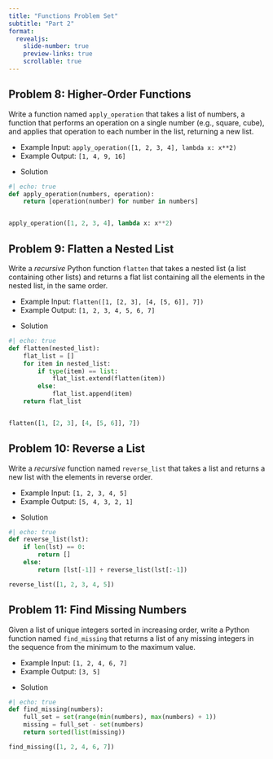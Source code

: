 ```yaml
---
title: "Functions Problem Set"
subtitle: "Part 2"
format:
  revealjs:
    slide-number: true
    preview-links: true
    scrollable: true
---
```



## Problem 8: Higher-Order Functions

Write a function named `apply_operation` that takes a list of numbers, a function that performs an operation on a single number (e.g., square, cube), and applies that operation to each number in the list, returning a new list.

- Example Input: `apply_operation([1, 2, 3, 4], lambda x: x**2)`
- Example Output: `[1, 4, 9, 16]`

::: {.fragment}

- Solution

```python
#| echo: true
def apply_operation(numbers, operation):
    return [operation(number) for number in numbers]


apply_operation([1, 2, 3, 4], lambda x: x**2)
```

:::


## Problem 9: Flatten a Nested List

Write a *recursive* Python function `flatten` that takes a nested list (a list containing other lists) and returns a flat list containing all the elements in the nested list, in the same order.

- Example Input: `flatten([1, [2, 3], [4, [5, 6]], 7])`
- Example Output: `[1, 2, 3, 4, 5, 6, 7]`

::: {.fragment}

- Solution

```python
#| echo: true
def flatten(nested_list):
    flat_list = []
    for item in nested_list:
        if type(item) == list:
            flat_list.extend(flatten(item))
        else:
            flat_list.append(item)
    return flat_list


flatten([1, [2, 3], [4, [5, 6]], 7])
```

:::

## Problem 10: Reverse a List

Write a *recursive* function named `reverse_list` that takes a list and returns a new list with the elements in reverse order.

- Example Input: `[1, 2, 3, 4, 5]`
- Example Output: `[5, 4, 3, 2, 1]`

::: {.fragment}

- Solution

```python
#| echo: true
def reverse_list(lst):
    if len(lst) == 0:
        return []
    else:
        return [lst[-1]] + reverse_list(lst[:-1])

reverse_list([1, 2, 3, 4, 5])
```

:::

## Problem 11: Find Missing Numbers

Given a list of unique integers sorted in increasing order, write a Python function named `find_missing` that returns a list of any missing integers in the sequence from the minimum to the maximum value.

- Example Input: `[1, 2, 4, 6, 7]`
- Example Output: `[3, 5]`

::: {.fragment}

- Solution

```python
#| echo: true
def find_missing(numbers):
    full_set = set(range(min(numbers), max(numbers) + 1))
    missing = full_set - set(numbers)
    return sorted(list(missing))

find_missing([1, 2, 4, 6, 7])
```

:::
